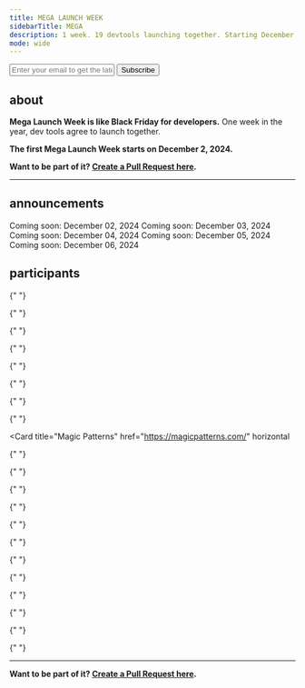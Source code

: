 ```yaml
---
title: MEGA LAUNCH WEEK
sidebarTitle: MEGA
description: 1 week. 19 devtools launching together. Starting December 2, 2024.
mode: wide
---
```


<form
  action="https://buttondown.com/api/emails/embed-subscribe/launchweek.dev"
  method="post"
  target="popupwindow"
  onsubmit="window.open('https://buttondown.com/launchweek.dev', 'popupwindow')"
  class="embeddable-buttondown-form"
>
  <input
    type="email"
    name="email"
    placeholder="Enter your email to get the latest updates"
    id="bd-email"
  />
  <input type="submit" value="Subscribe" />
</form>

## about

**Mega Launch Week is like Black Friday for developers.** One week in the year, dev tools agree to launch together.

**The first Mega Launch Week starts on December 2, 2024.**

<CardGroup cols={2}>
  <Card
    title="Watch on GitHub"
    icon="github"
    href="https://git.new/lw"
    horizontal
  ></Card>
  <Card
    title="Follow on X"
    icon="x-twitter"
    href="https://x.com/launchweekdev"
    horizontal
  ></Card>
</CardGroup>

**Want to be part of it? [Create a Pull Request here](https://git.new/lw).**

---

## announcements

<Tabs>
  <Tab title="Mon">
    <Card icon="calendar" horizontal>
      Coming soon: December 02, 2024
    </Card>
  </Tab>
  <Tab title="Tue">
    <Card icon="calendar" horizontal>
      Coming soon: December 03, 2024
    </Card>
  </Tab>
  <Tab title="Wed">
    <Card icon="calendar" horizontal>
      Coming soon: December 04, 2024
    </Card>
  </Tab>
  <Tab title="Thu">
    <Card icon="calendar" horizontal>
      Coming soon: December 05, 2024
    </Card>
  </Tab>
  <Tab title="Fri">
    <Card icon="calendar" horizontal>
      Coming soon: December 06, 2024
    </Card>
  </Tab>
</Tabs>

## participants

<CardGroup cols={4}>
  <Card title="Supabase" href="https://supabase.com" horizontal>
  </Card>

{" "}

<Card title="Trigger.dev" href="https://trigger.dev/" horizontal></Card>

{" "}

<Card title="AirPinpoint" href="https://airpinpoint.com/" horizontal></Card>

{" "}

<Card title="Andi" href="https://andisearch.com/" horizontal></Card>

{" "}

<Card title="Ellipsis" href="https://ellipsis.dev/" horizontal></Card>

{" "}

<Card title="Jamsocket" href="https://jamsocket.com/" horizontal></Card>

{" "}

<Card title="KeyHippo" href="https://www.keyhippo.com/" horizontal></Card>

{" "}

<Card title="Laminar" href="https://www.lmnr.ai/" horizontal></Card>

{" "}

<Card
  title="Magic Patterns"
  href="https://magicpatterns.com/"
  horizontal
></Card>

{" "}

<Card title="OpenInt" href="https://openint.dev/" horizontal></Card>

{" "}

<Card title="Periskope" href="https://periskope.app/" horizontal></Card>

{" "}

<Card title="Propel" href="https://www.propeldata.com/" horizontal></Card>

{" "}

<Card title="PropelAuth" href="https://www.propelauth.com/" horizontal></Card>

{" "}

<Card title="Quivr" href="https://quivr.com/" horizontal></Card>

{" "}

<Card title="Stack Auth" href="https://stack-auth.com/" horizontal></Card>

{" "}

<Card title="Tempo Labs" href="https://tempolabs.ai/" horizontal></Card>

{" "}

<Card title="Outerbase" href="https://outerbase.com/" horizontal></Card>

{" "}

<Card title="Speakeasy" href="https://speakeasy.com/" horizontal></Card>

{" "}

<Card title="Pinecone" href="https://www.pinecone.io/" horizontal></Card>

{" "}

<Card title="Beam.cloud" href="https://beam.cloud/" horizontal></Card>

{" "}

<Card title="ZeroEntropy" href="https://zeroentropy.dev" horizontal></Card>

</CardGroup>

---

<CardGroup cols={2}>
  <Card
    title="Watch on GitHub"
    icon="github"
    href="https://git.new/lw"
    horizontal
  ></Card>
  <Card
    title="Follow on X"
    icon="x-twitter"
    href="https://x.com/launchweekdev"
    horizontal
  ></Card>
</CardGroup>

**Want to be part of it? [Create a Pull Request here](https://git.new/lw).**
